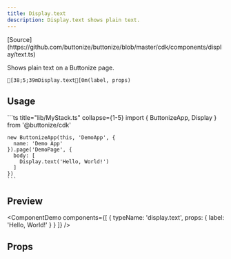 ```yaml
---
title: Display.text
description: Display.text shows plain text.
---
```




<FrameworkSelect>
	<FrameworkContent>
		<Fragment slot="cdk">
			[Source](https://github.com/buttonize/buttonize/blob/master/cdk/components/display/text.ts)
		</Fragment>
	</FrameworkContent>
</FrameworkSelect>

Shows plain text on a Buttonize page.

```ansi frame="none"
[38;5;39mDisplay.text[0m(label, props)
```

## Usage

<FrameworkContent>
   <Fragment slot="cdk">
    ```ts title="lib/MyStack.ts" collapse={1-5}
    import { ButtonizeApp, Display } from '@buttonize/cdk'

    new ButtonizeApp(this, 'DemoApp', {
      name: 'Demo App'
    }).page('DemoPage', {
      body: [
        Display.text('Hello, World!')
      ]
    })
    ```

   </Fragment>
</FrameworkContent>

## Preview

<ComponentDemo
	components={[
		{
			typeName: 'display.text',
			props: {
				label: 'Hello, World!'
			}
		}
	]}
/>

## Props

<FrameworkContent>
	<Fragment slot="cdk">
		<SpacingProps />
		<SizingProps />
	</Fragment>
</FrameworkContent>
